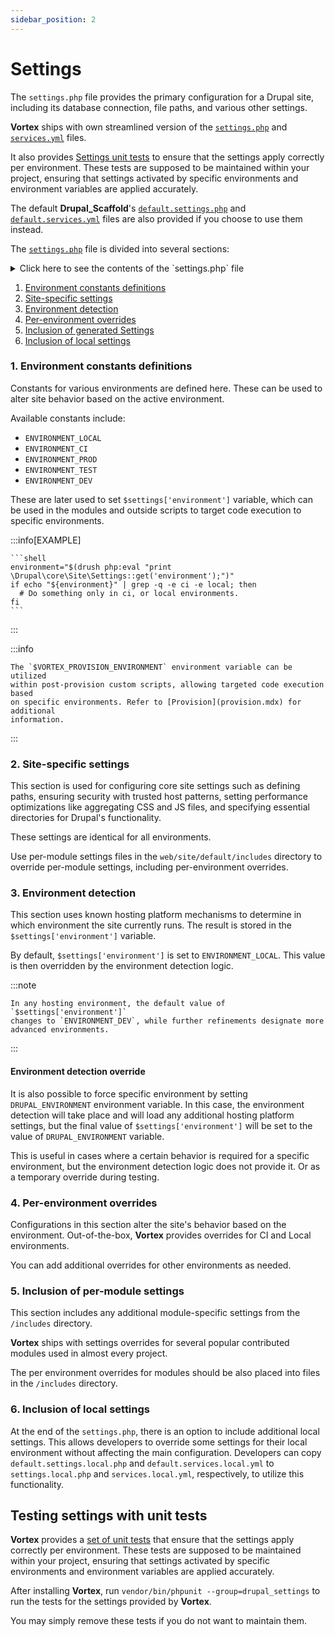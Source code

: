 ```yaml
---
sidebar_position: 2
---
```


# Settings

The `settings.php` file provides the primary configuration for a Drupal site,
including its database connection, file paths, and various other settings.

**Vortex** ships with own streamlined version of
the [`settings.php`](https://github.com/drevops/scaffold/blob/develop/web/sites/default/settings.php) and
[`services.yml`](https://github.com/drevops/scaffold/blob/develop/web/sites/default/services.yml) files.

It also provides [Settings unit tests](#testing-settings-with-unit-tests) to ensure that
the settings apply correctly per environment. These tests are supposed to be
maintained within your project, ensuring that settings activated by specific
environments and environment variables are applied accurately.

The default **Drupal_Scaffold**'s [`default.settings.php`](https://github.com/drevops/scaffold/blob/develop/web/sites/default/default.settings.php)
and [`default.services.yml`](https://github.com/drevops/scaffold/blob/develop/web/sites/default/default.services.yml)
files are also provided if you choose to use them instead.

The [`settings.php`](https://github.com/drevops/scaffold/blob/develop/web/sites/default/settings.php) file is divided
into several sections:


<details>
  <summary>Click here to see the contents of the `settings.php` file</summary>

  <CodeBlock language="php">{MyComponentSource}</CodeBlock>

</details>

1. [Environment constants definitions](#1-environment-constants-definitions)
2. [Site-specific settings](#2-site-specific-settings)
3. [Environment detection](#3-environment-detection)
4. [Per-environment overrides](#4-per-environment-overrides)
5. [Inclusion of generated Settings](#5-inclusion-of-per-module-settings)
6. [Inclusion of local settings](#6-inclusion-of-local-settings)

### 1. Environment constants definitions

Constants for various environments are defined here. These can be used to alter
site behavior based on the active environment.

Available constants include:

- `ENVIRONMENT_LOCAL`
- `ENVIRONMENT_CI`
- `ENVIRONMENT_PROD`
- `ENVIRONMENT_TEST`
- `ENVIRONMENT_DEV`

These are later used to set `$settings['environment']` variable, which can be
used in the modules and outside scripts to target code execution to specific
environments.

:::info[EXAMPLE]

    ```shell
    environment="$(drush php:eval "print \Drupal\core\Site\Settings::get('environment');")"
    if echo "${environment}" | grep -q -e ci -e local; then
      # Do something only in ci, or local environments.
    fi
    ```

:::

:::info

    The `$VORTEX_PROVISION_ENVIRONMENT` environment variable can be utilized
    within post-provision custom scripts, allowing targeted code execution based
    on specific environments. Refer to [Provision](provision.mdx) for additional
    information.

:::

### 2. Site-specific settings

This section is used for configuring core site settings such as defining paths,
ensuring security with trusted host patterns, setting performance optimizations
like aggregating CSS and JS files, and specifying essential directories for
Drupal's functionality.

These settings are identical for all environments.

Use per-module settings files in the `web/site/default/includes` directory to
override per-module settings, including per-environment overrides.

### 3. Environment detection

This section uses known hosting platform mechanisms to determine in which
environment the site currently runs. The result is stored in the
`$settings['environment']` variable.

By default, `$settings['environment']` is set to `ENVIRONMENT_LOCAL`.
This value is then overridden by the environment detection logic.

:::note

    In any hosting environment, the default value of `$settings['environment']`
    changes to `ENVIRONMENT_DEV`, while further refinements designate more
    advanced environments.

:::

#### Environment detection override

It is also possible to force specific environment by setting
`DRUPAL_ENVIRONMENT` environment variable. In this case, the environment
detection will take place and will load any additional hosting platform settings,
but the final value of `$settings['environment']` will be set to the value of
`DRUPAL_ENVIRONMENT` variable.

This is useful in cases where a certain behavior is required for a specific
environment, but the environment detection logic does not provide it. Or as a
temporary override during testing.

### 4. Per-environment overrides

Configurations in this section alter the site's behavior based on the
environment. Out-of-the-box, **Vortex** provides overrides for CI and Local
environments.

You can add additional overrides for other environments as needed.

### 5. Inclusion of per-module settings

This section includes any additional module-specific settings from the
`/includes` directory.

**Vortex** ships with settings overrides for several popular contributed modules
used in almost every project.

The per environment overrides for modules should be also placed into files
in the `/includes` directory.

### 6. Inclusion of local settings

At the end of the `settings.php`, there is an option to include additional local
settings. This allows developers to override some settings for their local
environment without affecting the main configuration. Developers can
copy `default.settings.local.php` and `default.services.local.yml`
to `settings.local.php` and `services.local.yml`, respectively, to utilize this
functionality.

## Testing settings with unit tests

**Vortex** provides a [set of unit tests](https://github.com/drevops/scaffold/blob/develop/tests/phpunit/Drupal) that
ensure that the settings apply correctly per environment. These tests are
supposed to be maintained within your project, ensuring that settings activated
by specific environments and environment variables are applied accurately.

After installing **Vortex**, run `vendor/bin/phpunit --group=drupal_settings` to
run the tests for the settings provided by **Vortex**.

You may simply remove these tests if you do not want to maintain them.
